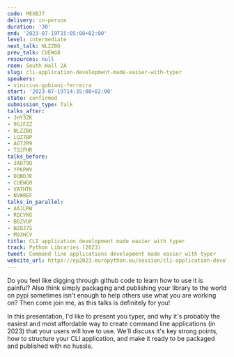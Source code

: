 ```yaml
---
code: MEXBJ7
delivery: in-person
duration: '30'
end: '2023-07-19T15:05:00+02:00'
level: intermediate
next_talk: NLZZBQ
prev_talk: CUEWG8
resources: null
room: South Hall 2A
slug: cli-application-development-made-easier-with-typer
speakers:
- vinicius-gubiani-ferreira
start: '2023-07-19T14:35:00+02:00'
state: confirmed
submission_type: Talk
talks_after:
- JHY3ZK
- 9GJFZZ
- NLZZBQ
- LQZ7BP
- AG7JR9
- T3JFHR
talks_before:
- 3AD79Q
- YPKPWV
- DQBDJE
- CUEWG8
- VATHTK
- NVW8EF
talks_in_parallel:
- AAJLRW
- RQCYKG
- BBZVUP
- NZ8J7S
- M93HCV
title: CLI application development made easier with typer
track: Python Libraries (2023)
tweet: Command line applications development made easier with typer
website_url: https://ep2023.europython.eu/session/cli-application-development-made-easier-with-typer
---
```


Do you feel like digging through github code to learn how to use it is painful? Also think simply packaging and publishing your library to the world on pypi sometimes isn't enough to help others use what you are working on? Then come join me, as this talks is definitely for you!

In this presentation, I'd like to present you typer, and why it's probably the easiest and most affordable way to create command line applications (in 2023) that your users will love to use.
We'll discuss it's key strong points, how to structure your CLI application, and make it ready to be packaged and published with no hussle.